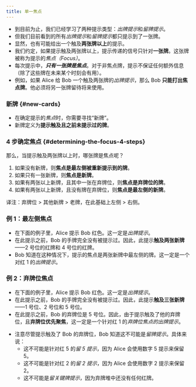 ```yaml
---
title: 单一焦点
---
```



<BeginnersGuideProgress id="single-card-focus" />

- 到目前为止，我们已经学习了两种提示类型：*出牌提示*和*留牌提示*。
- 但我们目前看到的所有*出牌提示*和*留牌提示*都只提示到了一张牌。
- 显然，也有可能给出一个触及**两张牌以上**的提示。
- 我们约定，如果提示触及两张牌以上，提示传递的信号只针对**一张牌**。这张牌被称为提示的*焦点（Focus）*。
- 每次提示中，<Em>**只有一张牌是焦点**</Em>。对于非焦点牌，提示不保证任何额外信息（除了这些牌在未来某个时刻会有用）。
- 例如，如果 Alice 给 Bob 一个触及两张牌的*出牌提示*，那么 Bob **只能打出焦点牌**。他必须将另一张牌留待将来使用。

### 新牌 \{#new-cards\}

- 在确定提示的*焦点*时，你需要寻找“新牌”。
- 新牌定义为**提示触及且之前未提示过的牌**。

### 4 步确定焦点 \{#determining-the-focus-4-steps\}

那么，当提示触及两张牌以上时，哪张牌是焦点呢？

1. 如果没有新牌，则**焦点是最左侧被重新提示到的牌**。
1. 如果只有一张新牌，则**焦点是新牌**。
1. 如果有两张以上新牌，且其中一张在弃牌位，则**焦点是弃牌位的牌**。
1. 如果有两张以上新牌，且没有牌在弃牌位，则**焦点是最左侧的新牌**。

译注：弃牌位 > 其他新牌 > 老牌，在此基础上左侧 > 右侧。

### 例 1：最左侧焦点

- 在下面的例子里，Alice 提示 Bob 红色。这一定是*出牌提示*。
- 在此提示之前，Bob 的手牌完全没有被提示过。因此，此提示**触及两张新牌**——2 号位的红牌和 4 号位的红牌。
- Bob 知道在这种情况下，提示的焦点是两张新牌中最左侧的牌。这一定是一个对红 1 的*出牌提示*。

<LeftMostFocus />

### 例 2：弃牌位焦点

- 在下面的例子里，Alice 提示 Bob 红色。这一定是*出牌提示*。
- 在此提示之前，Bob 的手牌完全没有被提示过。因此，此提示**触及三张新牌**——1 号位、2 号位和 5 号位。
- 在此提示之前，Bob 的弃牌位是 5 号位。因此，由于提示触及了他的弃牌位，且**弃牌位优先聚焦**，这一定是一个针对红 1 的*弃牌位焦点的出牌提示*。

<ChopFocus />

- 注意尽管提示触及了 Bob 的弃牌位，Bob 知道这不可能是*留牌提示*。具体来说：
  - 这不可能是针对红 5 的*留 5 提示*，因为 Alice 会使用数字 5 提示来保留 5。
  - 这不可能是针对红 2 的*留 2 提示*，因为 Alice 会使用数字 2 提示来保留 2。
  - 这不可能是*留关键牌提示*，因为弃牌堆中还没有任何红牌。
